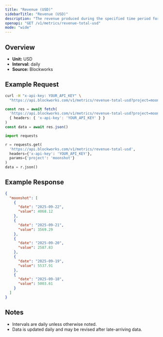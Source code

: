 ```yaml
---
title: "Revenue (USD)"
sidebarTitle: "Revenue (USD)"
description: "The revenue produced during the specified time period for given project."
openapi: "GET /v1/metrics/revenue-total-usd"
mode: "wide"
---
```


## Overview

- **Unit:** USD
- **Interval:** daily
- **Source:** Blockworks

## Example Request

<CodeGroup>

```bash cURL
curl -H "x-api-key: YOUR_API_KEY" \
  "https://api.blockworks.com/v1/metrics/revenue-total-usd?project=moonshot"
```

```typescript TypeScript
const res = await fetch(
  'https://api.blockworks.com/v1/metrics/revenue-total-usd?project=moonshot',
  { headers: { 'x-api-key': 'YOUR_API_KEY' } }
)
const data = await res.json()
```

```python Python
import requests

r = requests.get(
  'https://api.blockworks.com/v1/metrics/revenue-total-usd',
  headers={'x-api-key': 'YOUR_API_KEY'},
  params={'project': 'moonshot'}
)
data = r.json()
```

</CodeGroup>

## Example Response

```json
{
  "moonshot": [
    {
      "date": "2025-09-22",
      "value": 4068.12
    },
    {
      "date": "2025-09-21",
      "value": 3569.29
    },
    {
      "date": "2025-09-20",
      "value": 2587.83
    },
    {
      "date": "2025-09-19",
      "value": 5537.91
    },
    {
      "date": "2025-09-18",
      "value": 5003.61
    }
  ]
}
```

## Notes
- Intervals are daily unless otherwise noted.
- Data is updated daily and may be revised after late-arriving data.